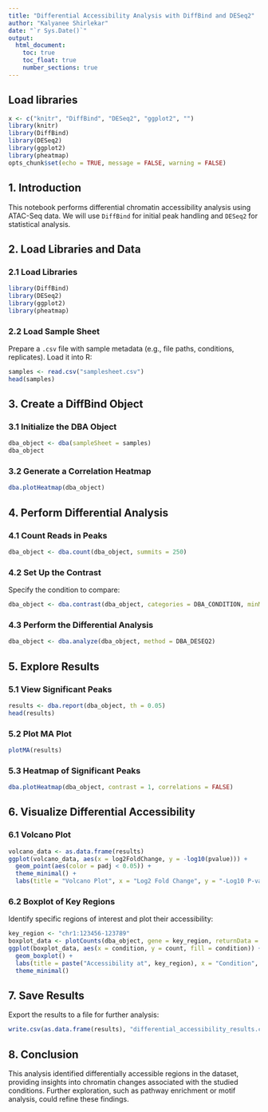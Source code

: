 ```yaml
---
title: "Differential Accessibility Analysis with DiffBind and DESeq2"
author: "Kalyanee Shirlekar"
date: "`r Sys.Date()`"
output:
  html_document:
    toc: true
    toc_float: true
    number_sections: true
---
```


## Load libraries
```r
x <- c("knitr", "DiffBind", "DESeq2", "ggplot2", "")
library(knitr)
library(DiffBind)
library(DESeq2)
library(ggplot2)
library(pheatmap)
opts_chunk$set(echo = TRUE, message = FALSE, warning = FALSE)
```

## 1. Introduction
This notebook performs differential chromatin accessibility analysis using ATAC-Seq data. We will use `DiffBind` for initial peak handling and `DESeq2` for statistical analysis.

## 2. Load Libraries and Data

### 2.1 Load Libraries
```r
library(DiffBind)
library(DESeq2)
library(ggplot2)
library(pheatmap)
```

### 2.2 Load Sample Sheet
Prepare a `.csv` file with sample metadata (e.g., file paths, conditions, replicates). Load it into R:

```r
samples <- read.csv("samplesheet.csv")
head(samples)
```

## 3. Create a DiffBind Object

### 3.1 Initialize the DBA Object
```r
dba_object <- dba(sampleSheet = samples)
dba_object
```

### 3.2 Generate a Correlation Heatmap
```r
dba.plotHeatmap(dba_object)
```

## 4. Perform Differential Analysis

### 4.1 Count Reads in Peaks
```r
dba_object <- dba.count(dba_object, summits = 250)
```

### 4.2 Set Up the Contrast
Specify the condition to compare:
```r
dba_object <- dba.contrast(dba_object, categories = DBA_CONDITION, minMembers = 2)
```

### 4.3 Perform the Differential Analysis
```r
dba_object <- dba.analyze(dba_object, method = DBA_DESEQ2)
```

## 5. Explore Results

### 5.1 View Significant Peaks
```r
results <- dba.report(dba_object, th = 0.05)
head(results)
```

### 5.2 Plot MA Plot
```r
plotMA(results)
```

### 5.3 Heatmap of Significant Peaks
```r
dba.plotHeatmap(dba_object, contrast = 1, correlations = FALSE)
```

## 6. Visualize Differential Accessibility

### 6.1 Volcano Plot
```r
volcano_data <- as.data.frame(results)
ggplot(volcano_data, aes(x = log2FoldChange, y = -log10(pvalue))) +
  geom_point(aes(color = padj < 0.05)) +
  theme_minimal() +
  labs(title = "Volcano Plot", x = "Log2 Fold Change", y = "-Log10 P-value")
```

### 6.2 Boxplot of Key Regions
Identify specific regions of interest and plot their accessibility:
```r
key_region <- "chr1:123456-123789"
boxplot_data <- plotCounts(dba_object, gene = key_region, returnData = TRUE)
ggplot(boxplot_data, aes(x = condition, y = count, fill = condition)) +
  geom_boxplot() +
  labs(title = paste("Accessibility at", key_region), x = "Condition", y = "Counts") +
  theme_minimal()
```

## 7. Save Results
Export the results to a file for further analysis:
```r
write.csv(as.data.frame(results), "differential_accessibility_results.csv")
```

## 8. Conclusion
This analysis identified differentially accessible regions in the dataset, providing insights into chromatin changes associated with the studied conditions. Further exploration, such as pathway enrichment or motif analysis, could refine these findings.
